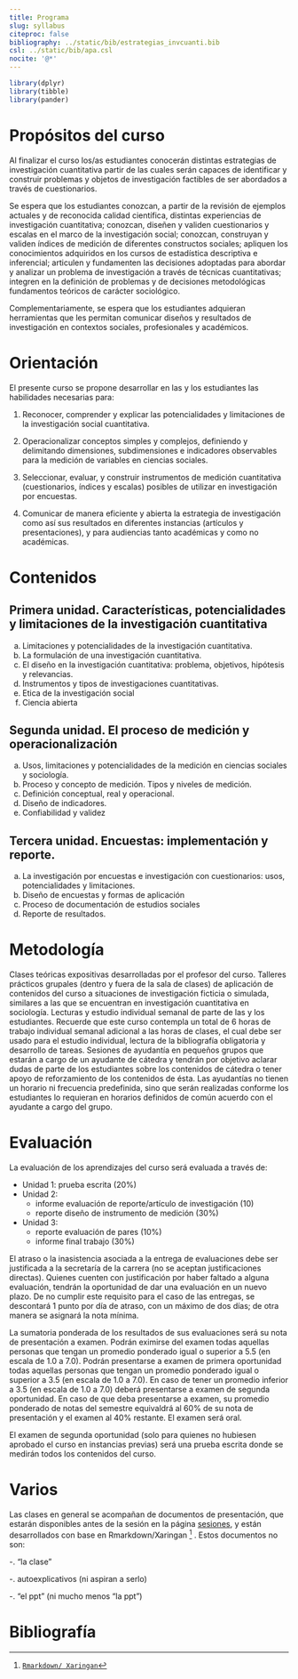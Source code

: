 ```yaml
---
title: Programa
slug: syllabus
citeproc: false
bibliography: ../static/bib/estrategias_invcuanti.bib
csl: ../static/bib/apa.csl
nocite: '@*'
---
```


```r
library(dplyr)
library(tibble)
library(pander)
```

[^courseinfo]: {-}
  `r blogdown::shortcode("courseinfo")`


# Propósitos del curso

Al finalizar el curso los/as estudiantes conocerán distintas estrategias de investigación cuantitativa partir de las cuales serán capaces de identificar y construir problemas y objetos de investigación factibles de ser abordados a través de cuestionarios.

Se espera que los estudiantes conozcan, a partir de la revisión de ejemplos actuales y de reconocida calidad científica, distintas experiencias de investigación cuantitativa; conozcan, diseñen y validen cuestionarios y escalas en el marco de la investigación social; conozcan, construyan y validen índices de medición de diferentes constructos sociales; apliquen los conocimientos adquiridos en los cursos de estadística descriptiva e inferencial; articulen y fundamenten las decisiones adoptadas para abordar y analizar un problema de investigación a través de técnicas cuantitativas; integren en la definición de problemas y de decisiones metodológicas fundamentos teóricos de carácter sociológico.

Complementariamente, se espera que los estudiantes adquieran herramientas que les permitan comunicar diseños y resultados de investigación en contextos sociales, profesionales y académicos.


# Orientación

El presente curso se propone desarrollar en las y los estudiantes las habilidades necesarias para:

1. Reconocer, comprender y explicar las potencialidades y limitaciones de la investigación social cuantitativa.

2. Operacionalizar conceptos simples y complejos, definiendo y delimitando dimensiones, subdimensiones e indicadores observables para la medición de variables en ciencias sociales.

3. Seleccionar, evaluar, y construir instrumentos de medición cuantitativa (cuestionarios, índices y escalas) posibles de utilizar en investigación por encuestas.

4. Comunicar de manera eficiente y abierta la estrategia de investigación como así sus resultados en diferentes instancias (artículos y presentaciones), y para audiencias tanto académicas y como no académicas.

# Contenidos

## Primera unidad. Características, potencialidades y limitaciones de la investigación cuantitativa

a) Limitaciones y potencialidades de la investigación cuantitativa.
b) La formulación de una investigación cuantitativa.
c) El diseño en la investigación cuantitativa: problema, objetivos, hipótesis y relevancias.
d) Instrumentos y tipos de investigaciones cuantitativas.
e) Etica de la investigación social
f) Ciencia abierta

## Segunda unidad. El proceso de medición y operacionalización

a) Usos, limitaciones y potencialidades de la medición en ciencias sociales y sociología.
b) Proceso y concepto de medición. Tipos y niveles de medición.
c) Definición conceptual, real y operacional.
d) Diseño de indicadores.
e) Confiabilidad y validez

## Tercera unidad. Encuestas: implementación y reporte.

a) La investigación por encuestas e investigación con cuestionarios: usos, potencialidades y limitaciones.
b) Diseño de encuestas y  formas de aplicación
c) Proceso de documentación de estudios sociales
d) Reporte de resultados.

# Metodología

Clases teóricas expositivas desarrolladas por el profesor del curso.
Talleres prácticos grupales (dentro y fuera de la sala de clases) de aplicación de contenidos del curso a situaciones de investigación ficticia o simulada, similares a las que se encuentran en investigación cuantitativa en sociología.
Lecturas y estudio individual semanal de parte de las y los estudiantes. Recuerde que este curso contempla un total de 6 horas de trabajo individual semanal adicional a las horas de clases, el cual debe ser usado para el estudio individual, lectura de la bibliografía obligatoria y desarrollo de tareas.
Sesiones de ayudantía en pequeños grupos que estarán a cargo de un ayudante de cátedra y tendrán por objetivo aclarar dudas de parte de los estudiantes sobre los contenidos de cátedra o tener apoyo de reforzamiento de los contenidos de ésta. Las ayudantías no tienen un horario ni frecuencia predefinida, sino que serán realizadas conforme los estudiantes lo requieran en horarios definidos de común acuerdo con el ayudante a cargo del grupo.

# Evaluación

La evaluación de los aprendizajes del curso será evaluada a través de:

- Unidad 1: prueba escrita (20%)
- Unidad 2:
	- informe evaluación de reporte/artículo de investigación (10)
	- reporte diseño de instrumento de medición (30%)
- Unidad 3:
	- reporte evaluación de pares (10%)
	- informe final trabajo (30%)

El atraso o la inasistencia asociada a la entrega de evaluaciones debe ser justificada a la secretaría de la carrera (no se aceptan justificaciones directas).  Quienes cuenten con justificación por haber faltado a alguna evaluación, tendrán la oportunidad de dar una evaluación en un nuevo plazo. De no cumplir este requisito para el caso de las entregas, se descontará 1 punto por día de atraso, con un máximo de dos días; de otra manera se asignará la nota mínima.

La sumatoria ponderada de los resultados de sus evaluaciones será su nota de presentación a examen. Podrán eximirse del examen todas aquellas personas que tengan un promedio ponderado igual o superior a 5.5 (en escala de 1.0 a 7.0). Podrán presentarse a examen de primera oportunidad todas aquellas personas que tengan un promedio ponderado igual o superior a 3.5 (en escala de 1.0 a 7.0). En caso de tener un promedio inferior a 3.5 (en escala de 1.0 a 7.0) deberá presentarse a examen de segunda oportunidad. En caso de que deba presentarse a examen, su promedio ponderado de notas del semestre equivaldrá al 60% de su nota de presentación y el examen al 40% restante. El examen será oral.

El examen de segunda oportunidad (solo para quienes no hubiesen aprobado el curso en instancias previas) será una prueba escrita donde se medirán todos los contenidos del curso.

# Varios

Las clases en general se acompañan de documentos de presentación, que estarán disponibles antes de la sesión en la página [sesiones](/programacion/), y están desarrollados con base en Rmarkdown/Xaringan ^[[`Rmarkdown/ Xaringan`](https://github.com/yihui/xaringan)] . Estos documentos no son:

-. "la clase"

-. autoexplicativos (ni aspiran a serlo)

-. "el ppt" (ni mucho menos "la ppt")


# Bibliografía
